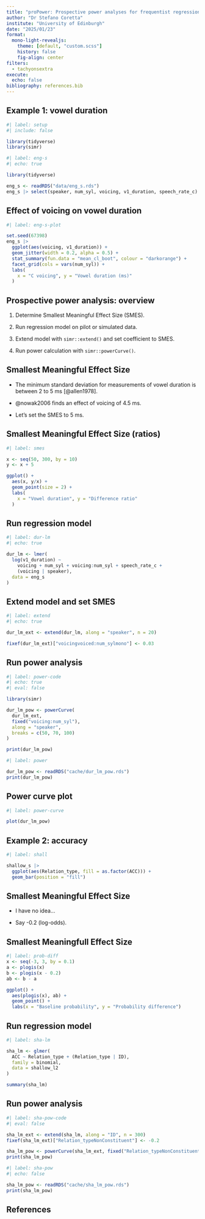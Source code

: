```yaml
---
title: "proPower: Prospective power analyses for frequentist regression models"
author: "Dr Stefano Coretta"
institute: "University of Edinburgh"
date: "2025/01/23"
format: 
  mono-light-revealjs:
    theme: [default, "custom.scss"]
    history: false
    fig-align: center
filters:
  - tachyonsextra
execute: 
  echo: false
bibliography: references.bib
---
```


## Example 1: vowel duration

```r
#| label: setup
#| include: false

library(tidyverse)
library(simr)
```

```r
#| label: eng-s
#| echo: true

library(tidyverse)

eng_s <- readRDS("data/eng_s.rds")
eng_s |> select(speaker, num_syl, voicing, v1_duration, speech_rate_c)
```

## Effect of voicing on vowel duration

```r
#| label: eng-s-plot

set.seed(67398)
eng_s |> 
  ggplot(aes(voicing, v1_duration)) +
  geom_jitter(width = 0.2, alpha = 0.5) +
  stat_summary(fun.data = "mean_cl_boot", colour = "darkorange") +
  facet_grid(cols = vars(num_syl)) +
  labs(
    x = "C voicing", y = "Vowel duration (ms)"
  )
```

## Prospective power analysis: overview

::: box-tip
1.  Determine Smallest Meaningful Effect Size (SMES).

2.  Run regression model on pilot or simulated data.

3.  Extend model with `simr::extend()` and set coefficient to SMES.

4.  Run power calculation with `simr::powerCurve()`.
:::

## Smallest Meaningful Effect Size

::: box-note
-   The minimum standard deviation for measurements of vowel duration is between 2 to 5 ms [@allen1978].

-   @nowak2006 finds an effect of voicing of 4.5 ms.

-   Let's set the SMES to 5 ms.
:::

## Smallest Meaningful Effect Size (ratios)

```r
#| label: smes

x <- seq(50, 300, by = 10)
y <- x + 5

ggplot() +
  aes(x, y/x) +
  geom_point(size = 2) +
  labs(
    x = "Vowel duration", y = "Difference ratio"
  )

```

## Run regression model

```r
#| label: dur-lm
#| echo: true

dur_lm <- lmer(
  log(v1_duration) ~
    voicing + num_syl + voicing:num_syl + speech_rate_c +
    (voicing | speaker),
  data = eng_s
)
```

## Extend model and set SMES

```r
#| label: extend
#| echo: true

dur_lm_ext <- extend(dur_lm, along = "speaker", n = 20)

fixef(dur_lm_ext)["voicingvoiced:num_sylmono"] <- 0.03
```

## Run power analysis

```r
#| label: power-code
#| echo: true
#| eval: false

library(simr)

dur_lm_pow <- powerCurve(
  dur_lm_ext,
  fixed("voicing:num_syl"),
  along = "speaker",
  breaks = c(50, 70, 100)
)

print(dur_lm_pow)

```

```r
#| label: power

dur_lm_pow <- readRDS("cache/dur_lm_pow.rds")
print(dur_lm_pow)

```

## Power curve plot

```r
#| label: power-curve

plot(dur_lm_pow)

```

## Example 2: accuracy

```r
#| label: shall

shallow_s |> 
  ggplot(aes(Relation_type, fill = as.factor(ACC))) +
  geom_bar(position = "fill")
```

## Smallest Meaningful Effect Size

::: box-note
- I have no idea...

- Say -0.2 (log-odds).
:::

## Smallest Meaningfull Effect Size

```r
#| label: prob-diff
x <- seq(-3, 3, by = 0.1)
a <- plogis(x)
b <- plogis(x - 0.2)
ab <- b - a

ggplot() +
  aes(plogis(x), ab) +
  geom_point() +
  labs(x = "Baseline probability", y = "Probability difference")
```

## Run regression model

```r
#| label: sha-lm

sha_lm <- glmer(
  ACC ~ Relation_type + (Relation_type | ID),
  family = binomial,
  data = shallow_l2
)

summary(sha_lm)
```

## Run power analysis

```r
#| label: sha-pow-code
#| eval: false

sha_lm_ext <- extend(sha_lm, along = "ID", n = 300)
fixef(sha_lm_ext)["Relation_typeNonConstituent"] <- -0.2

sha_lm_pow <- powerCurve(sha_lm_ext, fixed("Relation_typeNonConstituent"), along = "ID")
print(sha_lm_pow)
```

```r
#| label: sha-pow
#| echo: false

sha_lm_pow <- readRDS("cache/sha_lm_pow.rds")
print(sha_lm_pow)
```


## References

::: {#refs}
:::
